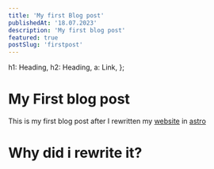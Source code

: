 ```yaml
---
title: 'My first Blog post'
publishedAt: '18.07.2023'
description: 'My first blog post'
featured: true
postSlug: 'firstpost'
---
```


  h1: Heading,
  h2: Heading,
  a: Link,
};

# My First blog post

This is my first blog post after I rewritten my [website](https://wiktrek.xyz/)
in [astro](https://astro.build/)

# Why did i rewrite it?
